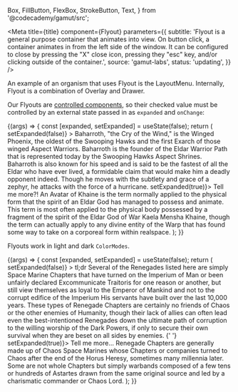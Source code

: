   Box,
  FillButton,
  FlexBox,
  StrokeButton,
  Text,
} from '@codecademy/gamut/src';


<Meta
  title={title}
  component={Flyout}
  parameters={{
    subtitle:
      'Flyout is a general purpose container that animates into view. On button click, a container animates in from the left side of the window. It can be configured to close by pressing the "X" close icon, pressing they "esc" key, and/or clicking outside of the container.',
    source: 'gamut-labs',
    status: 'updating',
  }}
/>

An example of an organism that uses Flyout is the <LinkTo id="organisms-layoutmenu--layout-menu">LayoutMenu</LinkTo>.
Internally, Flyout is a combination of <LinkTo id="molecules-modals-overlay--overlay">Overlay</LinkTo> and <LinkTo id="atoms-drawer--drawer">Drawer</LinkTo>.

Our Flyouts are [controlled components](https://reactjs.org/docs/forms.html#controlled-components), so their checked value must be controlled by an external state passed in as `expanded` and `onChange`:

<Canvas>
  <Story name="Flyout">
    {(args) => {
      const [expanded, setExpanded] = useState(false);
      return (
        <Box height="20rem">
          <Flyout
            {...args}
            expanded={expanded}
            title="About Baharroth"
            onClose={() => setExpanded(false)}
          >
            <Box bg="background" textColor="text" m={16}>
              Baharroth, &quot;the Cry of the Wind,&quot; is the Winged Phoenix,
              the oldest of the Swooping Hawks and the first Exarch of those
              winged Aspect Warriors. Baharroth is the founder of the Eldar
              Warrior Path that is represented today by the Swooping Hawks
              Aspect Shrines. Baharroth is also known for his speed and is said
              to be the fastest of all the Eldar who have ever lived, a
              formidable claim that would make him a deadly opponent indeed.
              Though he moves with the subtlety and grace of a zephyr, he
              attacks with the force of a hurricane.
            </Box>
          </Flyout>
          <StrokeButton onClick={() => setExpanded(true)}>
            Tell me more?!
          </StrokeButton>
          <FlexBox>
            An Avatar of Khaine is the term normally applied to the physical
            form that the spirit of an Eldar God has managed to possess and
            animate. This term is most often applied to the physical body
            possessed by a fragment of the spirit of the Eldar God of War Kaela
            Mensha Khaine, though the term can actually apply to any divine
            entity of the Warp that has found some way to take on a corporeal
            form within realspace.
          </FlexBox>
        </Box>
      );
    }}
  </Story>
</Canvas>

<Props story="Flyout" />

Flyouts work in light and dark `ColorModes`.

<Canvas>
  <Story name="Flyout in DarkMode">
    {(args) => {
      const [expanded, setExpanded] = useState(false);
      return (
        <Background bg="black">
          <Box height="20rem" p={12}>
            <Flyout
              {...args}
              expanded={expanded}
              title="Traitor Legions, Renegade Space Marine Chapters"
              onClose={() => setExpanded(false)}
            >
              <Box bg="background" textColor="text" m={16}>
                <Text as="h3" mb={4} variant="title-xs">
                  tl;dr
                </Text>
                <Text mb={4}>
                  Several of the Renegades listed here are simply Space Marine
                  Chapters that have turned on the Imperium of Man or been
                  unfairly declared Excommunicate Traitoris for one reason or
                  another, but still view themselves as loyal to the Emperor of
                  Mankind and not to the corrupt edifice of the Imperium His
                  servants have built over the last 10,000 years.
                </Text>
                <Text fontStyle="italic" color="text-disabled">
                  These types of Renegade Chapters are certainly no friends of
                  Chaos or the other enemies of Humanity, though their lack of
                  allies can often lead even the best-intentioned Renegades down
                  the ultimate path of corruption to the willing worship of the
                  Dark Powers, if only to secure their own survival when they
                  are beset on all sides by enemies.
                </Text>
              </Box>{' '}
            </Flyout>
            <FillButton size="small" onClick={() => setExpanded(true)}>
              Tell me more...
            </FillButton>
            <FlexBox mt={16}>
              Renegade Chapters are generally made up of Chaos Space Marines
              whose Chapters or companies turned to Chaos after the end of the
              Horus Heresy, sometimes many millennia later. Some are not whole
              Chapters but simply warbands composed of a few tens or hundreds of
              Astartes drawn from the same original source and led by a
              charismatic commander or Chaos Lord.
            </FlexBox>
          </Box>
        </Background>
      );
    }}
  </Story>
</Canvas>
